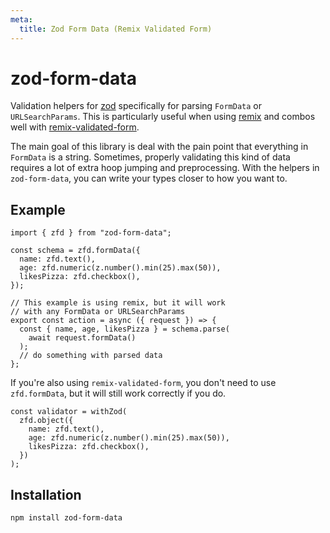 ```yaml
---
meta:
  title: Zod Form Data (Remix Validated Form)
---
```


# zod-form-data

Validation helpers for [zod](https://github.com/colinhacks/zod)
specifically for parsing `FormData` or `URLSearchParams`.
This is particularly useful when using [remix](https://github.com/remix-run/remix)
and combos well with [remix-validated-form](/).

The main goal of this library is deal with the pain point that everything in `FormData` is a string.
Sometimes, properly validating this kind of data requires a lot of extra hoop jumping and preprocessing.
With the helpers in `zod-form-data`, you can write your types closer to how you want to.

## Example

```tsx
import { zfd } from "zod-form-data";

const schema = zfd.formData({
  name: zfd.text(),
  age: zfd.numeric(z.number().min(25).max(50)),
  likesPizza: zfd.checkbox(),
});

// This example is using remix, but it will work
// with any FormData or URLSearchParams
export const action = async ({ request }) => {
  const { name, age, likesPizza } = schema.parse(
    await request.formData()
  );
  // do something with parsed data
};
```

If you're also using `remix-validated-form`, you don't need to use `zfd.formData`,
but it will still work correctly if you do.

```tsx
const validator = withZod(
  zfd.object({
    name: zfd.text(),
    age: zfd.numeric(z.number().min(25).max(50)),
    likesPizza: zfd.checkbox(),
  })
);
```

## Installation

```bash
npm install zod-form-data
```
